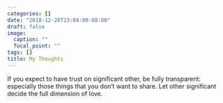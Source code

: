 ```yaml
---
categories: []
date: "2018-12-28T23:04:00-08:00"
draft: false
image:
  caption: ""
  focal_point: ""
tags: []
title: My Thoughts
---
```


If you expect to have trust on significant other, be fully transparent: especially those things that you don’t want to share. Let other significant decide the full dimension of love.